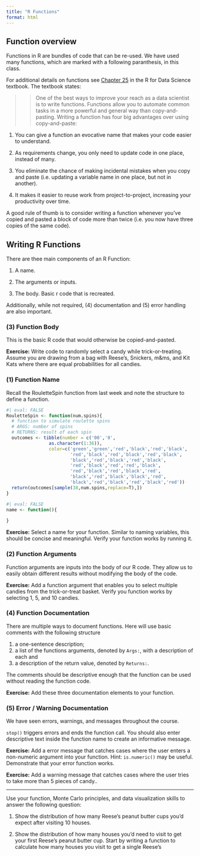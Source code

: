 ```yaml
---
title: "R Functions"
format: html
---
```


## Function overview

Functions in R are bundles of code that can be re-used. We have used many functions, which are marked with a following paranthesis, in this class. 


For additional details on functions see [Chapter 25](https://r4ds.hadley.nz/functions) in the R for Data Science textbook. The textbook states:

>> One of the best ways to improve your reach as a data scientist is to write functions. Functions allow you to automate common tasks in a more powerful and general way than copy-and-pasting. Writing a function has four big advantages over using copy-and-paste:

1. You can give a function an evocative name that makes your code easier to understand.

2. As requirements change, you only need to update code in one place, instead of many.

3. You eliminate the chance of making incidental mistakes when you copy and paste (i.e. updating a variable name in one place, but not in another).

4. It makes it easier to reuse work from project-to-project, increasing your productivity over time.

A good rule of thumb is to consider writing a function whenever you’ve copied and pasted a block of code more than twice (i.e. you now have three copies of the same code). 

## Writing R Functions

There are thee main components of an R Function:

1. A name. 

2. The arguments or inputs.

3. The body. Basic r code that is recreated.

Additionally, while not required, (4) documentation and (5) error handling are also important.

### (3) Function Body

This is the basic R code that would otherwise be copied-and-pasted.

__Exercise:__ Write code to randomly select a candy while trick-or-treating. Assume you are drawing from a bag with Reese's, Snickers, m&ms, and Kit Kats where there are equal probabilities for all candies.


### (1) Function Name

Recall the RouletteSpin function from last week and note the structure to define a function.

```r
#| eval: FALSE
RouletteSpin <- function(num.spins){
  # function to simulate roulette spins
  # ARGS: number of spins
  # RETURNS: result of each spin
  outcomes <- tibble(number = c('00','0',
                as.character(1:36)),
                color=c('green','green','red','black','red','black',
                        'red','black','red','black','red','black',
                        'black','red','black','red','black',
                        'red','black','red','red','black',
                        'red','black','red','black','red',
                        'black','red','black','black','red',
                        'black','red','black','red','black','red'))
  return(outcomes[sample(38,num.spins,replace=T),])
}
```


```r
#| eval: FALSE
name <- function(){
  
}
```

__Exercise:__ Select a name for your function. Similar to naming variables, this should be concise and meaningful. Verify your function works by running it.



### (2) Function Arguments

Function arguments are inputs into the body of our R code. They allow us to easily obtain different results without modifying the body of the code.

__Exercise:__ Add a function argument that enables you to select multiple candies from the trick-or-treat basket. Verify you function works by selecting 1, 5, and 10 candies.



### (4) Function Documentation

There are multiple ways to document functions. Here will use basic comments with the following structure

1. a one-sentence description; 
2. a list of the functions arguments, denoted by `Args:`, with a description of each and 
3. a description of the return value, denoted by `Returns:`. 
 
The comments should be descriptive enough that the function can be used without reading the function code.
 
__Exercise:__ Add these three documentation elements to your function.


 
### (5) Error / Warning Documentation

We have seen errors, warnings, and messages throughout the course.

`stop()` triggers errors and ends the function call. You should also enter descriptive text inside the function name to create an informative message.


__Exercise:__ Add a error message that catches cases where the user enters a non-numeric argument into your function. Hint: `is.numeric()` may be useful. Demonstrate that your error function works.


__Exercise:__ Add a warning message that catches cases where the user tries to take more than 5 pieces of candy..



---

Use your function, Monte Carlo principles, and data visualization skills to answer the following question:

1. Show the distribution of how many Reese's peanut butter cups you'd expect after visiting 10 houses.




2. Show the distribution of how many houses you'd need to visit to get your first Reese's peanut butter cup. Start by writing a function to calculate how many houses you visit to get a single Reese's

